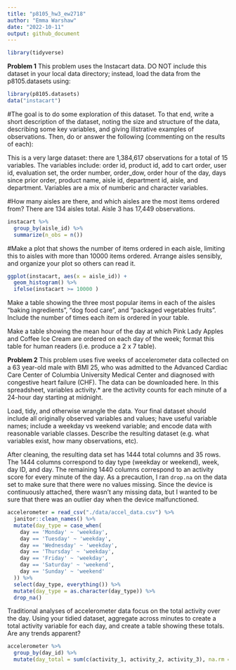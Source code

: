 ```yaml
---
title: "p8105_hw3_ew2718"
author: "Emma Warshaw"
date: "2022-10-11"
output: github_document
---
```

```r
library(tidyverse)
```

**Problem 1**
This problem uses the Instacart data. DO NOT include this dataset in your local data directory; instead, load the data from the p8105.datasets using:
```r
library(p8105.datasets)
data("instacart")
```

#The goal is to do some exploration of this dataset. To that end, write a short description of the dataset, noting the size and structure of the data, describing some key variables, and giving illstrative examples of observations. Then, do or answer the following (commenting on the results of each):

This is a very large dataset: there are 1,384,617 observations for a total of 15 variables.  The variables include: order id, product id, add to cart order, user id, evaluation set, the order number, order_dow, order hour of the day, days since prior order, product name, aisle id, department id, aisle, and department.  Variables are a mix of numberic and character variables.  

#How many aisles are there, and which aisles are the most items ordered from?
There are 134 aisles total.  Aisle 3 has 17,449 observations. 
```r
instacart %>% 
  group_by(aisle_id) %>%
  summarize(n_obs = n())
```

#Make a plot that shows the number of items ordered in each aisle, limiting this to aisles with more than 10000 items ordered. Arrange aisles sensibly, and organize your plot so others can read it.
```r
ggplot(instacart, aes(x = aisle_id)) + 
  geom_histogram() %>%
  ifelse(instacart >= 10000 )
```

Make a table showing the three most popular items in each of the aisles “baking ingredients”, “dog food care”, and “packaged vegetables fruits”. Include the number of times each item is ordered in your table.

Make a table showing the mean hour of the day at which Pink Lady Apples and Coffee Ice Cream are ordered on each day of the week; format this table for human readers (i.e. produce a 2 x 7 table).

**Problem 2**
This problem uses five weeks of accelerometer data collected on a 63 year-old male with BMI 25, who was admitted to the Advanced Cardiac Care Center of Columbia University Medical Center and diagnosed with congestive heart failure (CHF). The data can be downloaded here. In this spreadsheet, variables activity.* are the activity counts for each minute of a 24-hour day starting at midnight.

Load, tidy, and otherwise wrangle the data. Your final dataset should include all originally observed variables and values; have useful variable names; include a weekday vs weekend variable; and encode data with reasonable variable classes. Describe the resulting dataset (e.g. what variables exist, how many observations, etc).

After cleaning, the resulting data set has 1444 total columns and 35 rows.  The 1444 columns correspond to day type (weekday or weekend), week, day ID, and day.  The remaining 1440 columns correspond to an activity score for every minute of the day.  As a precaution, I ran `drop.na` on the data set to make sure that there were no values missing.  Since the device is continuously attached, there wasn't any missing data, but I wanted to be sure that there was an outlier day when the device malfunctioned.    
```r
accelerometer = read_csv("./data/accel_data.csv") %>%
  janitor::clean_names() %>%
  mutate(day_type = case_when(
    day == 'Monday' ~ 'weekday',
    day == 'Tuesday' ~ 'weekday',
    day == 'Wednesday' ~ 'weekday',
    day == 'Thursday' ~ 'weekday',
    day == 'Friday' ~ 'weekday',
    day == 'Saturday' ~ 'weekend',
    day == 'Sunday' ~ 'weekend'
  )) %>% 
  select(day_type, everything()) %>%
  mutate(day_type = as.character(day_type)) %>%
  drop_na()
```

Traditional analyses of accelerometer data focus on the total activity over the day. Using your tidied dataset, aggregate across minutes to create a total activity variable for each day, and create a table showing these totals. Are any trends apparent?
```r
accelerometer %>% 
  group_by(day_id) %>%
  mutate(day_total = sum(c(activity_1, activity_2, activity_3), na.rm = FALSE))
```



